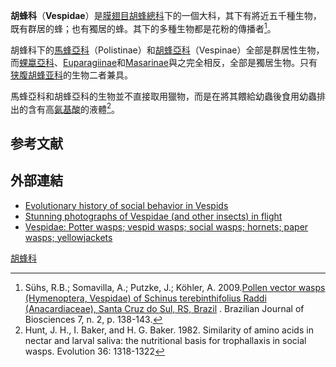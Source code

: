 {{Automatic Taxobox
| name = 胡蜂科
| image = Vespula germanica Horizontalview Richard Bartz.jpg
| image_width = 250px
| image_caption = [[德國黃胡蜂|德國黃胡蜂]]
| taxon = Vespidae
| subdivision_ranks = 亞科
| subdivision =
[[蜾蠃亞科|蜾蠃亞科]] ''Eumeninae''<br/>
[[Euparagiinae|Euparagiinae]]<br/>
[[Masarinae|Masarinae]]<br/>
[[Polistinae|Polistinae]]<br/>
[[Stenogastrinae|Stenogastrinae]]<br/>
[[Vespinae|Vespinae]]
}}

'''胡蜂科'''（'''Vespidae'''）是[[膜翅目|膜翅目]][[胡蜂總科|胡蜂總科]]下的一個大科，其下有將近五千種生物，既有群居的蜂；也有獨居的蜂。其下的多種生物都是花粉的傳播者<ref>Sühs, R.B.; Somavilla, A.; Putzke, J.; Köhler, A. 2009.[http://www.ufrgs.br/seerbio/ojs/index.php/rbb/article/view/1123 Pollen vector wasps (Hymenoptera, Vespidae) of Schinus terebinthifolius Raddi (Anacardiaceae), Santa Cruz do Sul, RS, Brazil] {{Wayback|url=http://www.ufrgs.br/seerbio/ojs/index.php/rbb/article/view/1123 |date=20120117063244 }}. Brazilian Journal of Biosciences 7, n. 2, p. 138-143.</ref>。

胡蜂科下的[[馬蜂亞科|馬蜂亞科]]（Polistinae）和[[胡蜂亞科|胡蜂亞科]]（Vespinae）全部是群居性生物，而[[蜾蠃亞科|蜾蠃亞科]]、[[Euparagiinae|Euparagiinae]]和[[Masarinae|Masarinae]]與之完全相反，全部是獨居生物。只有[[狭腹胡蜂亚科|狭腹胡蜂亚科]]的生物二者兼具。

馬蜂亞科和胡蜂亞科的生物並不直接取用獵物，而是在將其餵給幼蟲後食用幼蟲排出的含有高[[氨基酸|氨基酸]]的液體<ref>Hunt, J. H., I. Baker, and H. G. Baker. 1982. Similarity of amino acids in nectar and larval saliva: the nutritional basis for trophallaxis in social wasps. Evolution 36: 1318-1322</ref>。

==参考文献==
{{reflist}}

==外部連結==
{{commons|Vespidae}}
*[https://web.archive.org/web/20080707002732/http://www.news.uiuc.edu/NEWS/07/0301wasps.html Evolutionary history of social behavior in Vespids]
*[http://www.insektenflug.de Stunning photographs of Vespidae (and other insects) in flight] {{Wayback|url=http://www.insektenflug.de/ |date=20200907024209 }}
* [http://www.discoverlife.org/mp/20q?search=Vespidae Vespidae: Potter wasps; vespid wasps; social wasps; hornets; paper wasps; yellowjackets] {{Wayback|url=http://www.discoverlife.org/mp/20q?search=Vespidae |date=20201029134054 }}

{{Taxonbar|from=Q7037230}}
[[Category:胡蜂科|]]